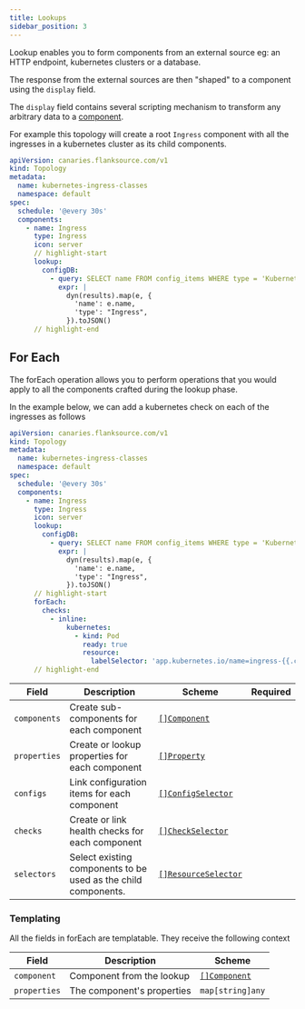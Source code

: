 ```yaml
---
title: Lookups
sidebar_position: 3
---
```




Lookup enables you to form components from an external source eg: an HTTP endpoint, kubernetes clusters or a database.

The response from the external sources are then "shaped" to a component using the `display` field.

The `display` field contains several scripting mechanism to transform any arbitrary data to a [component](/reference/topology/components).


For example this topology will create a root `Ingress` component with all the ingresses in a kubernetes cluster as its child components.

<div style={{width: "800px"}}>

```yaml title="kubernetes-ingress-classes.yaml"
apiVersion: canaries.flanksource.com/v1
kind: Topology
metadata:
  name: kubernetes-ingress-classes
  namespace: default
spec:
  schedule: '@every 30s'
  components:
    - name: Ingress
      type: Ingress
      icon: server
      // highlight-start
      lookup:
        configDB:
          - query: SELECT name FROM config_items WHERE type = 'Kubernetes::IngressClass'
            expr: |
              dyn(results).map(e, {
                'name': e.name,
                'type': "Ingress",
              }).toJSON()
      // highlight-end
```
</div>

<Lookup/>

## For Each

The forEach operation allows you to perform operations that you would apply to all the components crafted during the lookup phase.

In the example below, we can add a kubernetes check on each of the ingresses as follows

```yaml title="kubernetes-ingress-classes.yaml"
apiVersion: canaries.flanksource.com/v1
kind: Topology
metadata:
  name: kubernetes-ingress-classes
  namespace: default
spec:
  schedule: '@every 30s'
  components:
    - name: Ingress
      type: Ingress
      icon: server
      lookup:
        configDB:
          - query: SELECT name FROM config_items WHERE type = 'Kubernetes::IngressClass'
            expr: |
              dyn(results).map(e, {
                'name': e.name,
                'type': "Ingress",
              }).toJSON()
      // highlight-start
      forEach:
        checks:
          - inline:
              kubernetes:
                - kind: Pod
                  ready: true
                  resource:
                    labelSelector: 'app.kubernetes.io/name=ingress-{{.component.name}}&app.kubernetes.io/component=controller'
      // highlight-end
```

| Field        | Description                                                    | Scheme                                                       | Required |
| ------------ | -------------------------------------------------------------- | ------------------------------------------------------------ | -------- |
| `components` | Create sub-components for each component                       | [`[]Component`](/reference/topology/components)                 |          |
| `properties` | Create or lookup properties for each component                 | [`[]Property`](/reference/topology/properties)                              |          |
| `configs`    | Link configuration items for each component                    | [`[]ConfigSelector`](./catalog.md#config-selector)           |          |
| `checks`     | Create or link health checks for each component                | [`[]CheckSelector`](./health-checks.md#check)                |          |
| `selectors`  | Select existing components to be used as the child components. | [`[]ResourceSelector`](/reference/resource-selector) |          |

### Templating

All the fields in forEach are templatable. They receive the following context

| Field        | Description                | Scheme                                       |
| ------------ | -------------------------- | -------------------------------------------- |
| `component`  | Component from the lookup  | [`[]Component`](/reference/topology/components) |
| `properties` | The component's properties | `map[string]any`                             |


